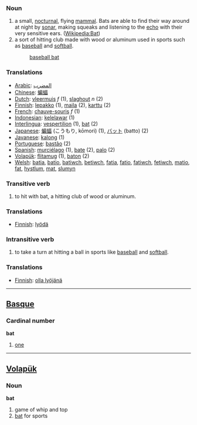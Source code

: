 === Noun ===
# a small, [[nocturnal]], flying [[mammal]]. Bats are able to find their way around at night by [[sonar]], making squeaks and listening to the [[echo]] with their very sensitive ears.  ([[en:bat|Wikipedia:Bat]])
# a sort of hitting club made with wood or aluminum used in sports such as [[baseball]]  and [[softball]].
#: [[baseball bat]]

=== Translations ===
*[[Arabic]]: [[المضرب]]
*[[Chinese]]: [[蝙蝠]]
*[[Dutch]]: [[vleermuis]] ''f'' (1), [[slaghout]] ''n'' (2)
*[[Finnish]]: [[lepakko]] (1), [[maila]] (2), [[karttu]] (2)
*[[French]]: [[chauve-souris]] ''f'' (1)
*[[Indonesian]]: [[kelelawar]] (1)
*[[Interlingua]]: [[vespertilion]] (1), [[bat]] (2)
*[[Japanese]]: [[蝙蝠]] (こうもり, kōmori) (1), [[バット]] (batto) (2)
*[[Javanese]]: [[kalong]] (1)
*[[Portuguese]]: [[bastão]] (2) 
*[[Spanish]]: [[murciélago]] (1), [[bate]] (2), [[palo]] (2)
*[[Volapük]]: [[flitamug]] (1), [[baton]] (2)
*[[Welsh]]: [[batia]], [[batio]], [[batiwch]], [[betiwch]], [[fatia]], [[fatio]], [[fatiwch]], [[fetiwch]], [[matio]], [[fat]], [[hystlum]], [[mat]], [[slumyn]]

=== Transitive verb ===
# to hit with bat, a hitting club of wood or aluminum.

=== Translations ===
*[[Finnish]]: [[lyödä]]

=== Intransitive verb ===
# to take a turn at hitting a ball in sports like [[baseball]] and [[softball]].

=== Translations ===
*[[Finnish]]: [[olla lyöjänä]]

----

==[[Basque]]==

=== Cardinal number ===

'''bat'''

# [[one]]

----

==[[Volapük]]==

===  Noun === 

'''bat'''

# game of whip and top
# [[bat]] for sports